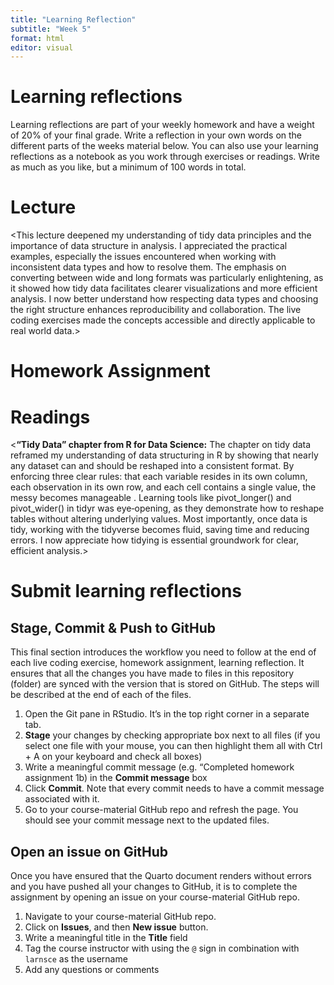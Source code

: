 ```yaml
---
title: "Learning Reflection"
subtitle: "Week 5"
format: html
editor: visual
---
```


# Learning reflections

Learning reflections are part of your weekly homework and have a weight of 20% of your final grade. Write a reflection in your own words on the different parts of the weeks material below. You can also use your learning reflections as a notebook as you work through exercises or readings. Write as much as you like, but a minimum of 100 words in total.

# Lecture

\<This lecture deepened my understanding of tidy data principles and the importance of data structure in analysis. I appreciated the practical examples, especially the issues encountered when working with inconsistent data types and how to resolve them. The emphasis on converting between wide and long formats was particularly enlightening, as it showed how tidy data facilitates clearer visualizations and more efficient analysis. I now better understand how respecting data types and choosing the right structure enhances reproducibility and collaboration. The live coding exercises made the concepts accessible and directly applicable to real world data.\>

# Homework Assignment

<!--# Add your reflections on the homework programming assignment here -->

# Readings

\<**“Tidy Data” chapter from R for Data Science:** The chapter on tidy data reframed my understanding of data structuring in R by showing that nearly any dataset can and should be reshaped into a consistent format. By enforcing three clear rules: that each variable resides in its own column, each observation in its own row, and each cell contains a single value, the messy becomes manageable . Learning tools like pivot_longer() and pivot_wider() in tidyr was eye‑opening, as they demonstrate how to reshape tables without altering underlying values. Most importantly, once data is tidy, working with the tidyverse becomes fluid, saving time and reducing errors. I now appreciate how tidying is essential groundwork for clear, efficient analysis.\>

# Submit learning reflections

## Stage, Commit & Push to GitHub

This final section introduces the workflow you need to follow at the end of each live coding exercise, homework assignment, learning reflection. It ensures that all the changes you have made to files in this repository (folder) are synced with the version that is stored on GitHub. The steps will be described at the end of each of the files.

1.  Open the Git pane in RStudio. It's in the top right corner in a separate tab.
2.  **Stage** your changes by checking appropriate box next to all files (if you select one file with your mouse, you can then highlight them all with Ctrl + A on your keyboard and check all boxes)
3.  Write a meaningful commit message (e.g. "Completed homework assignment 1b) in the **Commit message** box
4.  Click **Commit**. Note that every commit needs to have a commit message associated with it.
5.  Go to your course-material GitHub repo and refresh the page. You should see your commit message next to the updated files.

## Open an issue on GitHub

Once you have ensured that the Quarto document renders without errors and you have pushed all your changes to GitHub, it is to complete the assignment by opening an issue on your course-material GitHub repo.

1.  Navigate to your course-material GitHub repo.
2.  Click on **Issues**, and then **New issue** button.
3.  Write a meaningful title in the **Title** field
4.  Tag the course instructor with using the `@` sign in combination with `larnsce` as the username
5.  Add any questions or comments
